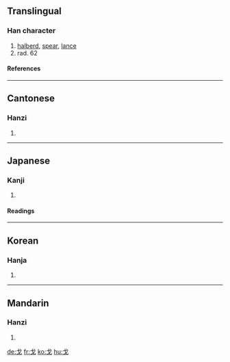 ==Translingual==
{{Han stroke|[[Image:戈-torder.gif]]<br>Traditional stroke order<br>[[Image:戈-order.gif]]<br>Modern stroke order}}
===Han character===
{{Han char|rn=62|rad=戈|as=00|sn=4|four=5300<sub>0</sub>|canj=戈 (I)}}
# [[halberd]], [[spear]], [[lance]]
# rad. 62
====References====
{{Han ref|kx=0411.010|dkj=11530|dj=0752.050|hdz=21397.010|uh=6208|ud=25096|bh=A4E0|bd=42208}}
----

==Cantonese==
===Hanzi===
{{yue-hanzi|jyut=|y=gwo1}}
# {{defn|Cantonese}}
----
==Japanese==
===Kanji===
{{ja-kanji|grade=|rs=戈00}}
# {{defn|Japanese}} 
====Readings====
{{ja-readings|on=[[か]] (ka)|kun=[[ほこ]] (hoko)}}
----
==Korean==
===Hanja===
{{ko-hanja|hangeul=과|eumhun=|rv=gwa|mr=kwa|y=kwa}}
# {{defn|Korean}}
----
==Mandarin==
===Hanzi===
{{cmn-hanzi|pin=[[gē]] ([[ge1]]), [[hū]] ([[hu1]]), [[huī]] ([[hui1]]), [[xī]] ([[xi1]])|wg=ko<sup>1</sup>, hu<sup>1</sup>, hui<sup>1</sup>, hsi<sup>1</sup>}}
# {{defn|Mandarin}}

[[de:戈]]
[[fr:戈]]
[[ko:戈]]
[[hu:戈]]